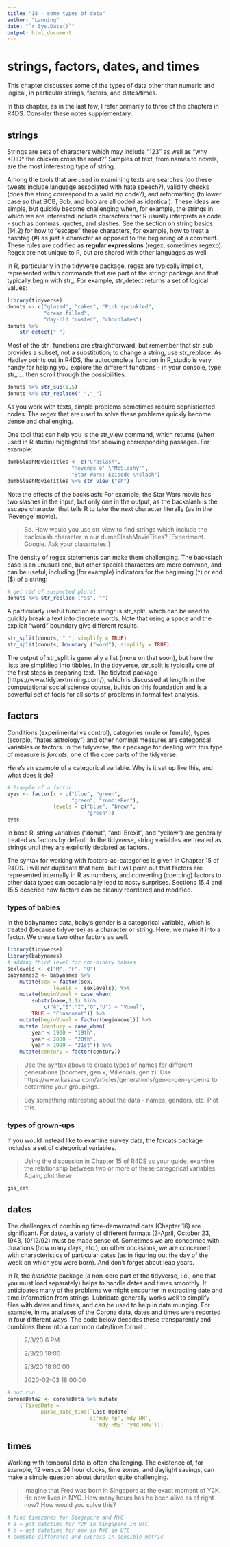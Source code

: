 ```yaml
---
title: "15 - some types of data"
author: "Lanning"
date: "`r Sys.Date()`"
output: html_document
---
```

# strings, factors, dates, and times

This chapter discusses some of the types of data other than numeric and logical, in particular strings, factors, and dates/times. 

In this chapter, as in the last few, I refer primarily to three of the chapters in R4DS. Consider these notes supplementary.

## strings

Strings are sets of characters which may include "123" as well as "why \*DID\* the chicken cross the road?" Samples of text, from names to novels, are the most interesting type of string.

Among the tools that are used in examining texts are searches (do these tweets include language associated with hate speech?), validity checks (does the string correspond to a valid zip code?), and reformatting (to lower case so that BOB, Bob, and bob are all coded as identical). These ideas are simple, but quickly become challenging when, for example, the strings in which we are interested include characters that R usually interprets as code - such as commas, quotes, and slashes. See the section on string basics (14.2) for how to "escape" these characters, for example, how to treat a hashtag (#) as just a character as opposed to the beginning of a comment. These rules are codified as **regular expressions** (regex, sometimes regexp).  Regex are not unique to R, but are shared with other languages as well. 

In R, particularly in the tidyverse package, regex are typically implicit, represented within commands that are part of the stringr package and that typically begin with str_. For example, str_detect returns a set of logical values:
```r
library(tidyverse)
donuts <- c("glazed", "cakes", "Pink sprinkled",
            "cream filled",
            "day-old frosted", "chocolates")
donuts %>% 
    str_detect(" ")
```

Most of the str_ functions are straightforward, but remember that str_sub provides a subset, not a substitution; to change a string, use str_replace. As Hadley points out in R4DS, the autocomplete function in R_studio is very handy for helping you explore the different functions - in your console, type str_ ... then scroll through the possibilities.
```r
donuts %>% str_sub(1,5)
donuts %>% str_replace(" ","_")
```

As you work with texts, simple problems sometimes require sophisticated codes. The regex that are used to solve these problems quickly become dense and challenging. 

One tool that can help you is the str_view command, which returns (when used in R studio) highlighted text showing corresponding passages. For example: 
```r
dumbSlashMovieTitles <- c("Craslash", 
                     "Revenge o' \'McSlashy'", 
                     "Star Wars: Episode \\slash")
dumbSlashMovieTitles %>% str_view ("sh")
```

Note the effects of the backslash: For example, the Star Wars movie has two slashes in the input, but only one in the output, as the backslash is the escape character that tells R to take the next character literally (as in the 'Revenge' movie).

> So. How would you use str_view to find strings which include the backslash character in our dumbSlashMovieTitles? [Experiment. Google. Ask your classmates.]

The density of regex statements can make them challenging. The backslash case is an unusual one, but other special characters are more common, and can be useful, including (for example) indicators for the beginning (^) or end ($) of a string:

```r
# get rid of suspected plural 
donuts %>% str_replace ("s$", "")
```

A particularly useful function in stringr is str_split, which can be used to quickly break a text into discrete words. Note that using a space and the explicit "word" boundary give different results.
```r
str_split(donuts, " ", simplify = TRUE)
str_split(donuts, boundary ("word"), simplify = TRUE)
```

The output of str_split is generally a list (more on that soon), but here the lists are simplified into tibbles. In the tidyverse, str_split is typically one of the first steps in preparing text.  The tidytext package (https://www.tidytextmining.com/), which is discussed at length in the computational social science course, builds on this foundation and is a powerful set of tools for all sorts of problems in formal text analysis.

## factors

Conditions (experimental vs control), categories (male or female), types (scorpio, "hates astrology") and other nominal measures are categorical variables or factors. In the tidyverse, the r package for dealing with this type of measure is *forcats*, one of the core parts of the tidyverse. 

Here's an example of a categorical variable. Why is it set up like this, and what does it do?

```r
# Example of a factor
eyes <- factor(x = c("blue", "green",
                     "green", "zombieRed"), 
               levels = c("blue", "brown",
                          "green"))
eyes
```

In base R, string variables ("donut", "anti-Brexit", and "yellow") are generally treated as factors by default.  In the tidyverse, string variables are treated as strings until they are explicitly declared as factors.  

The syntax for working with factors-as-categories is given in Chapter 15 of R4DS. I will not duplicate that here, but I will point out that factors are represented internally in R as numbers, and converting (coercing) factors to other data types can occasionally lead to nasty surprises. Sections 15.4 and 15.5 describe how factors can be cleanly reordered and modified. 

### types of babies

In the babynames data, baby's gender is a categorical variable, which is treated (because tidyverse) as a character or string.  Here, we make it into a factor. We create two other factors as well.

```r
library(tidyverse)
library(babynames)
# adding third level for non-binary babies
sexlevels <- c("M", "F", "O")
babynames2 <- babynames %>% 
    mutate(sex = factor(sex,
               levels =  sexlevels)) %>% 
    mutate(beginVowel = case_when(
        substr(name,1,1) %in%
            c("A","E","I","O","U") ~ "Vowel",
        TRUE ~ "Consonant")) %>% 
    mutate(beginVowel = factor(beginVowel)) %>% 
    mutate (century = case_when(
        year < 1900 ~ "19th",
        year < 2000 ~ "20th",
        year > 1999 ~ "21st")) %>% 
    mutate(century = factor(century))
```

> Use the syntax above to create types of names for different generations (boomers, gen x, Millenials, gen z). Use https://www.kasasa.com/articles/generations/gen-x-gen-y-gen-z to determine your groupings. 

> Say something interesting about the data - names, genders, etc. Plot this.

### types of grown-ups

If you would instead like to examine survey data, the forcats package includes a set of categorical variables.  

> Using the discussion in Chapter 15 of R4DS as your guide, examine the relationship between two or more of these categorical variables. Again, plot these 

```r
gss_cat
```

## dates

The challenges of combining time-demarcated data (Chapter 16) are significant.  For dates, a variety of different formats (3-April, October 23, 1943, 10/12/92) must be made sense of. Sometimes we are concerned with durations (how many days, etc.); on other occasions, we are concerned with characteristics of particular dates (as in figuring out the day of the week on which you were born). And don't forget about leap years.

In R, the *lubridate* package (a non-core part of the tidyverse, i.e., one that you must load separately) helps to handle dates and times smoothly. It anticipates many of the problems we might encounter in extracting date and time information from strings.  Lubridate generally works well to simplify files with dates and times, and can be used to help in data munging. For example, in my analyses of the Corona data, dates and times were reported in four different ways. The code below decodes these transparently and combines them into a common date/time format . 

> 2/3/20 6 PM
>
> 2/3/20 18:00
>
> 2/3/20 18:00:00
>
> 2020-02-03 18:00:00

```r
# not run
coronaData2 <- coronaData %>% mutate
	(`FixedDate = 
           parse_date_time(`Last Update`,
                           c('mdy hp','mdy HM',
                             'mdy HMS','ymd HMS'))) 
```

## times

Working with temporal data is often challenging. The existence of, for example, 12 versus 24 hour clocks, time zones, and daylight savings, can make a simple question about duration quite challenging. 

> Imagine that Fred was born in Singapore at the exact moment of Y2K. He now lives in NYC. How many hours has he been alive as of right now? How would you solve this?

```r
# find timezones for Singapore and NYC
# a = get datetime for Y2K in Singapore in UTC
# b = get datetime for now in NYC in UTC
# compute difference and express in sensible metric
```


